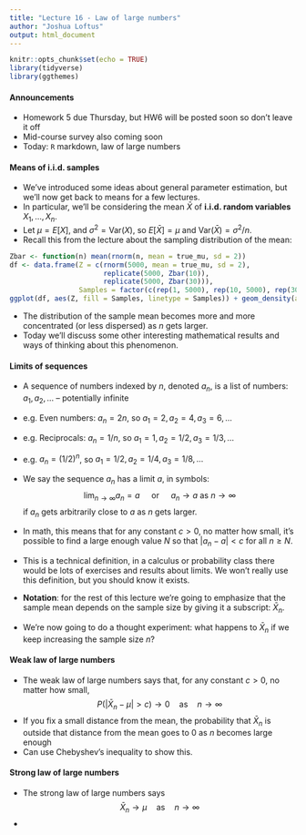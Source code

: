 ```yaml
---
title: "Lecture 16 - Law of large numbers"
author: "Joshua Loftus"
output: html_document
---
```


```r
knitr::opts_chunk$set(echo = TRUE)
library(tidyverse)
library(ggthemes)
```

#### Announcements

- Homework 5 due Thursday, but HW6 will be posted soon so don't leave it off
- Mid-course survey also coming soon
- Today: `R` markdown, law of large numbers

#### Means of i.i.d. samples

- We've introduced some ideas about general parameter estimation, but we'll now get back to means for a few lectures.
- In particular, we'll be considering the mean $\bar X$ of **i.i.d. random variables** $X_1, \ldots, X_n$.
- Let $\mu = E[X]$, and $\sigma^2 = \text{Var}(X)$, so $E[\bar X] = \mu$ and $\text{Var}(\bar X) = \sigma^2/n$.
- Recall this from the lecture about the sampling distribution of the mean:

```r
Zbar <- function(n) mean(rnorm(n, mean = true_mu, sd = 2))
df <- data.frame(Z = c(rnorm(5000, mean = true_mu, sd = 2),
                       replicate(5000, Zbar(10)),
                       replicate(5000, Zbar(30))),
                 Samples = factor(c(rep(1, 5000), rep(10, 5000), rep(30, 5000))))
ggplot(df, aes(Z, fill = Samples, linetype = Samples)) + geom_density(alpha = .2) + theme_tufte()
```

- The distribution of the sample mean becomes more and more concentrated (or less dispersed) as $n$ gets larger.
- Today we'll discuss some other interesting mathematical results and ways of thinking about this phenomenon.

#### Limits of sequences

- A sequence of numbers indexed by $n$, denoted $a_n$, is a list of numbers: $a_1, a_2, \ldots$ -- potentially infinite
- e.g. Even numbers: $a_n = 2n$, so $a_1 = 2, a_2 = 4, a_3 = 6, \ldots$
- e.g. Reciprocals: $a_n = 1/n$, so $a_1 = 1, a_2 = 1/2, a_3 = 1/3, \ldots$
- e.g. $a_n = (1/2)^n$, so $a_1 = 1/2, a_2 = 1/4, a_3 = 1/8, \ldots$

- We say the sequence $a_n$ has a limit $a$, in symbols:
$$
\lim_{n \to \infty} a_n = a \quad \text{ or } \quad a_n \to a \text{ as } n \to \infty
$$
if $a_n$ gets arbitrarily close to $a$ as $n$ gets larger.
- In math, this means that for any constant $c > 0$, no matter how small, it's possible to find a large enough value $N$ so that $|a_n - a| < c$ for all $n \geq N$.
- This is a technical definition, in a calculus or probability class there would be lots of exercises and results about limits. We won't really use this definition, but you should know it exists.

- **Notation**: for the rest of this lecture we're going to emphasize that the sample mean depends on the sample size by giving it a subscript: $\bar X_n$.
- We're now going to do a thought experiment: what happens to $\bar X_n$ if we keep increasing the sample size $n$?

#### Weak law of large numbers

- The weak law of large numbers says that, for any constant $c > 0$, no matter how small,
$$
P(|\bar X_n - \mu| > c) \to 0 \quad \text{as} \quad n \to \infty
$$
- If you fix a small distance from the mean, the probability that $\bar X_n$ is outside that distance from the mean goes to 0 as $n$ becomes large enough
- Can use Chebyshev's inequality to show this.

#### Strong law of large numbers

- The strong law of large numbers says
$$
\bar X_n \to \mu \quad \text{as} \quad n \to \infty
$$
- 


